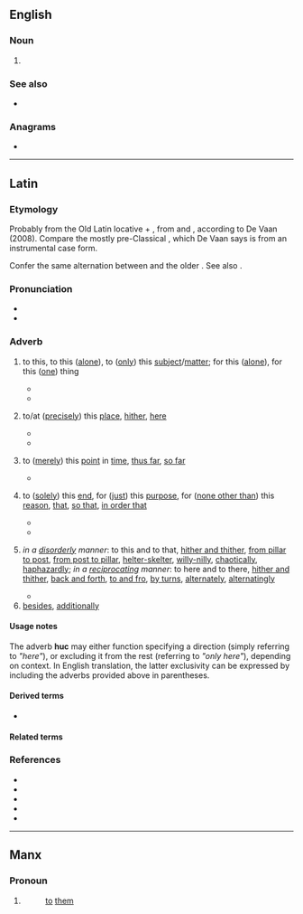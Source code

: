 {{also|hūć|Huć}}
==English==

===Noun===
{{en-noun}}

# {{acronym of|en|[[hydrologic]] [[unit]] [[code]]}}

===See also===
* {{pedia|Hydrologic unit}}

===Anagrams===
* {{anagrams|en|a=chu|CHU|Ch'u|Chu|UHC|chu}}

----

==Latin==

===Etymology===
Probably from the Old Latin locative {{m|la|hoi}} + {{m|la|-ce}}, from {{inh|la|ine-pro|*gʰe}} and {{inh|la|ine-pro|*ḱe||here}}, according to De Vaan (2008). Compare the mostly pre-Classical {{m|la|hōc|t=to this place, for this reason}}, which De Vaan says is from an instrumental case form.

Confer the same alternation between {{m|la|illūc}} and the older {{m|la|illōc}}. See also {{m|la|hinc}}.

===Pronunciation===
* {{la-IPA|hūc}}
* {{audio|la|la-cls-huc.ogg|Audio (Classical)}}

===Adverb===
{{la-adv|hūc|-}}

# {{gloss|''generally''}} to this, to this ([[alone]]), to ([[only]]) this [[subject]]/[[matter]]; for this ([[alone]]), for this ([[one]]) thing
#* {{Q|la|{{w|Seneca the Younger|Lucius Annæus Senĕca iunior}}|{{w|Epistulae Morales ad Lucilium}}|Epistula XX.8|year=63 CE|quote='''''Huc''' ergo cogitationes tuae tendant,'' hoc cura, hoc opta, omnia alia vota deo remissurus ut contentus sis temet ipso et ex te nascentibus bonis.|trans=''Let, therefore, your thoughts attend '''only to this''''', care and wish for this one thing, consigning all other desires to god, that you be content with your own self and the good things that emerge. (Note Seneca's coincidental use of both hūc and its ancestor hōc, both with the same essential meaning, within this sentence.)}}
#* {{Q|la|{{w|Pliny the Elder|Gaius Plinius Secundus}}|{{w|Naturalis Historiae}}|Liber VII|year=77 CE|quote='''''Huc''' pertinet nobile apud Graecos volumen Heraclidis'' septem diebus feminae exanimis ad vitam revocatae.|trans='''''To this''' (subject) pertains the book of Heraclides, famous in Greece,'' about seven days of deceased women recalled to life.}}
# {{gloss|''locatively''}} to/at ([[precisely]]) this [[place]], [[hither]], [[here]]
#* {{Q|la|{{w|Plautus|Titus Maccius Plautus}}|{{w|Bacchides}}|year=late 3rd century BCE|quote=Immo etiam prius. Nam jam huc adveniet miles.|trans=Aye, even before that. For soon he shall arrive '''here''' ''(at this place)'' as a soldier.}}
#* {{Q|la|{{w|Terence|Publius Terentius Afer}}|{{w|Andria (comedy)|The Girl from Andros}}|year=166 BCE|quote=[[cur non|Cur non]] illam '''huc''' transferri iubes?|trans=Why don't you command her to be brought '''hither'''?}}
# {{gloss|''temporally''}} to ([[merely]]) this [[point]] in [[time]], [[thus far]], [[so far]]
#* {{Q|la|{{w|Ovid|Publius Ovidius Naso}}|{{w|Metamorphoses}}|year=8 CE|quote=In quamcumque domus adverti lumina partem, inmensae spectantur opes; accedit eodem digna dea facies; '''huc''' natas adice septem et totidem iuvenes et mox generosque nurusque!|trans=Within my court, where-e'er I turn my eyes,/ Unbounded treasures to my prospect rise:/ With these my face I modestly may name,/ As not unworthy of so high a claim;/ Seven '''thus far''' are my filles, of form divine,/ With seven fair sons, an indefective line.}}
# {{gloss|''indicatively of purpose''}} to ([[solely]]) this [[end]], for ([[just]]) this [[purpose]], for ([[none other than]]) this [[reason]], [[that]], [[so that]], [[in order that]]
#* {{Q|la|{{w|Aulus Cornelius Celsus}}|{{w|De Medicina}}|Liber V, Caput XIX "De Emplastris"|year=~40 CE|quote=Rubrum quoque emplastrum, quod Ephesium vocatur, '''huc''' aptum est.|trans=The red plaster, that called Ephesian, is also suitable '''for this purpose'''.}}
#* {{Q|la|{{w|Tacitus|Publius Cornelius Tacitus}}|{{w|Annals (Tacitus)|Annales}}|Liber IV, 41|year=~110 CE|quote=Ac ''ne adsiduos in domum coetus arcendo infringeret potentiam aut receptando facultatem criminantibus praeberet'', '''huc''' flexit ut Tiberium ad vitam procul Roma amoenis locis degendam impelleret.|trans=Nevertheless, '''that''' ''he might not impair his influence by closing his doors on the throngs of his many visitors or strengthen the hands of accusers by admitting them'', he made it his aim to induce Tiberius to live in some charming spot at a distance from Rome.}}
# {{gloss|''together with [[illuc]] as '''huc et illuc''', indicatively of either disordered or reciprocating action''}} ''in a [[disorderly]] manner'': to this and to that, [[hither and thither]],  [[from pillar to post]], [[from post to pillar]], [[helter-skelter]], [[willy-nilly]], [[chaotically]], [[haphazardly]]; ''in a [[reciprocating]] manner'': to here and to there, [[hither and thither]], [[back and forth]], [[to and fro]], [[by turns]], [[alternately]], [[alternatingly]]
#* {{Q|la|{{w|Cicero|Marcus Tullius Cicero}}|{{w|Pro Caelio|Oration in defense of Marcus Caelius Rufus: 6, 13}}|year=56 BCE|quote=Quis clarioribus viris quodam tempore iucundior, quis turpioribus coniunctior? quis civis meliorum partium aliquando, quis taetrior hostis huic civitati? quis in voluptatibus inquinatior, quis in laboribus patientior? quis in rapacitate avarior, quis in largitione effusior? Illa vero, iudices, in illo homine mirabilia fuerunt, comprehendere multos amicitia, tueri obsequio, cum omnibus communicare, quod habebat, servire temporibus suorum omnium pecunia, gratia, labore corporis, scelere etiam, si opus esset, et audacia, versare suam naturam et regere ad tempus atque '''huc et illuc''' torquere ac flectere, cum tristibus severe, cum remissis iucunde, cum senibus graviter, cum iuventute comiter, cum facinerosis audaciter, cum libidinosis luxuriose vivere.|trans=Who more pleasing to the most illustrious men of a certain period, who closest to the most abject? Which citizen among the better classes at a given moment, who a more hostile enemy for this city? Who in the most immersed pleasures, who most tolerant in the labors? Who more greedy in the raid, who more prodigal in the donation? However in that man, oh judges, there were admirable things, to catch many in friendship, to maintain allegiance, to put in common with all he had, to help with money in the circumstances of all, with grace, with the fatigue of the body, even with villainy, were it necessary, even with audacity, to change one's disposition and direct it towards the circumstance, and to twist and bend it '''haphazardly''', living with the austere severely, with the remissive carefree, with the elderly seriously, with the youth playfully, with the troublemakers boldly, with the lustful lustfully.}}
# [[besides]], [[additionally]]

====Usage notes====
The adverb '''huc''' may either function specifying a direction (simply referring to ''"here"''), or excluding it from the rest (referring to ''"only here"''), depending on context. In English translation, the latter exclusivity can be expressed by including the adverbs provided above in parentheses.

====Derived terms====
* {{l|la|adhūc}}

====Related terms====
{{la-correlatives}}

===References===
* {{R:itc:EDL|hic, haec, hoc|284}}
* {{R:L&S}}
* {{R:Elementary Lewis}}
* {{R:Gaffiot}}
* {{R:M&A}}

----

==Manx==

===Pronoun===
{{head|gv|prepositional pronoun|emphatic form|hucsyn}}

# {{inflection of|gv|hug||3|p}}
#: [[to]] [[them]]